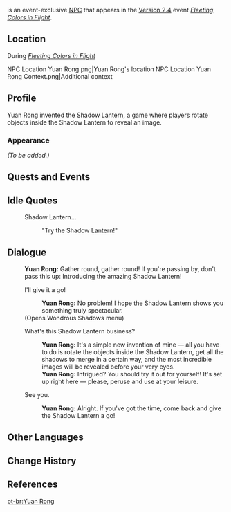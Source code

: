 {{Meta
<!-- Remove this template after adding the missing info -->
|missing_NPC_profile  = yes
}}
{{Character Infobox
|type             = Event NPC
|image            = NPC Yuan Rong.png
|name             = Yuan Rong
|region           = Liyue
|location         = Liyue
|title            = Lantern-Maker
}}
{{Lang|'''Yuan Rong'''|zh=元蓉|zh_rm=Yuán Róng}} is an event-exclusive [[NPC]] that appears in the [[Version 2.4]] event ''[[Fleeting Colors in Flight]]''.

==Location==
;During ''[[Fleeting Colors in Flight]]''
<gallery>
NPC Location Yuan Rong.png|Yuan Rong's location
NPC Location Yuan Rong Context.png|Additional context
</gallery>

==Profile==
<!-- detailed story/lore information goes here -->
Yuan Rong invented the Shadow Lantern, a game where players rotate objects inside the Shadow Lantern to reveal an image.

===Appearance===
''(To be added.)''

==Quests and Events==
{{Quests and Events}}

==Idle Quotes==
{{Dialogue Start}}
: {{DIcon|Idle}} Shadow Lantern...
:: {{A|VO Yuan Rong Lantern Rite 01.ogg}} "Try the Shadow Lantern!"
{{Dialogue End}}

==Dialogue==
{{Dialogue Start}}
:'''Yuan Rong:''' Gather round, gather round! If you're passing by, don't pass this up: Introducing the amazing Shadow Lantern!
:{{DIcon|Wondrous}} I'll give it a go!
::'''Yuan Rong:''' No problem! I hope the Shadow Lantern shows you something truly spectacular.
:;(Opens Wondrous Shadows menu)
:{{DIcon}} What's this Shadow Lantern business?
::'''Yuan Rong:''' It's a simple new invention of mine &mdash; all you have to do is rotate the objects inside the Shadow Lantern, get all the shadows to merge in a certain way, and the most incredible images will be revealed before your very eyes.
::'''Yuan Rong:''' Intrigued? You should try it out for yourself! It's set up right here &mdash; please, peruse and use at your leisure.
:{{DIcon}} See you.
::'''Yuan Rong:''' Alright. If you've got the time, come back and give the Shadow Lantern a go!
{{Dialogue End}}

==Other Languages==
{{Other Languages
|default_hidden = 1
|en      = Yuan Rong
|zhs     = 元蓉
|zhs_rm  = Yuán Róng
|zht     = 元蓉
|zht_rm  = Yuán Róng
|ja      = 元蓉
|ja_rm   = Gen You{{Assumed}}
|ko      = 원영
|ko_rm   = Won Yeong
|es      = Yuan Rong
|fr      = Yuan Rong
|ru      = Юань Жун
|th      = Yuan Rong
|vi      = Yuan Rong
|de      = Yuan Rong
|id      = Yuan Rong
|pt      = Yuan Rong
}}

==Change History==
{{Change History|2.4}}

==References==
{{Reflist}}

[[pt-br:Yuan Rong]]
